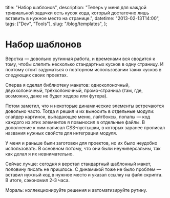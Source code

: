   title: "Набор шаблонов",
  description:
    "Теперь у меня для каждой тривиальной задачки есть кусок кода, который достаточно лишь вставить в нужное место на странице.",
  datetime: "2013-02-13T14:00",
  tags: ["Dev", "Tools"],
  slug: "/blog/templates",
};

# Набор шаблонов

Вёрстка — довольно рутинная работа, и временами вся сводится к тому, чтобы слепить несколько стандартных кусков в одну страницу. И поэтому стоит задуматься о повторном использовании таких кусков в следующих своих проектах.

Сперва я сделал библиотеку макетов: одноколоночный, двухколоночный, трёхколоночный, промо-страница (там, где, возможно, даже не будет хедера или футера).

Потом заметил, что и некоторые динамические элементы встречаются довольно часто. Тогда я решил и их выносить в отдельные модули: слайдер картинок, выпадающее меню, лайтбоксы, попапы — код каждого из этих элементов я повыносил в отдельные файлы. В дополнение к ним написал CSS-пустышки, в которых заранее прописал названия нужных свойств для интеграции модуля.

У меня и раньше были заготовки для проектов, но их было неудобно использовать. В основном потому, что они были неуниверсальны, так как делал я их невнимательно.

Сейчас лучше: сегодня я верстал стандартный шаблонный макет, половину писать не пришлось. С динамикой тоже не было проблем — вставил нужный код в нужное место и указал ссылку на файл скрипта. В итоге, сэкономил 2-3 часа.

Мораль: коллекционируйте решения и автоматизируйте рутину.
